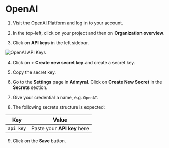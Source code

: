 # OpenAI

1. Visit the [OpenAI Platform](https://platform.openai.com) and log in to your account.

2. In the top-left, click on your project and then on **Organization overview**.

3. Click on **API keys** in the left sidebar.

![OpenAI API Keys](/openai_api_keys.png)

4. Click on **+ Create new secret key** and create a secret key.

5. Copy the secret key.

6. Go to the **Settings** page in **Admyral**. Click on **Create New Secret** in the **Secrets** section.

7. Give your credential a name, e.g. `OpenAI`.

8. The following secrets structure is expected:

| Key       | Value                       |
| --------- | --------------------------- |
| `api_key` | Paste your **API key** here |

9. Click on the **Save** button.
